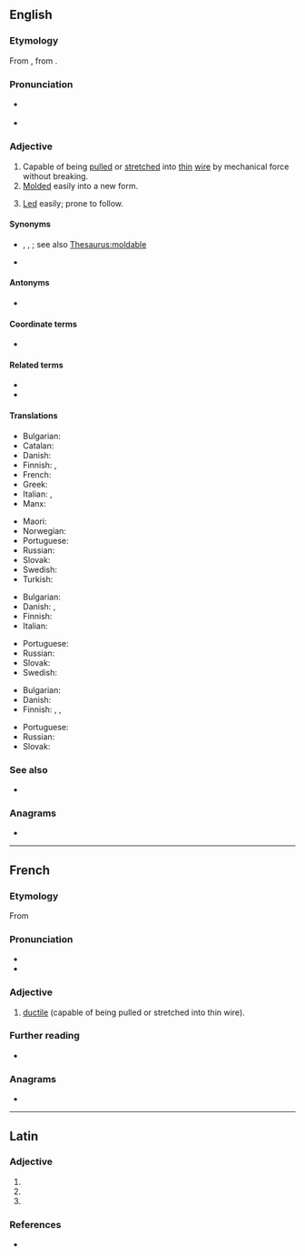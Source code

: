 ==English==
{{was wotd|2009|September|16}}

===Etymology===
From {{etyl|fro|en}}, from {{etyl|la|en}} {{m|la|ductilis||easily led}}.

===Pronunciation===
* {{a|UK|US}} {{IPA|en|/ˈdʌk.taɪl/}}
* {{audio|en|LL-Q1860 (eng)-Vealhurl-ductile.wav ‎|Audio (UK)}}

===Adjective===
{{en-adj}}

# Capable of being [[pull]]ed or [[stretch]]ed into [[thin]] [[wire]] by mechanical force without breaking.
# [[mold|Molded]] easily into a new form.
# {{lb|en|rare}} [[lead|Led]] easily; prone to follow.

====Synonyms====
* {{sense|molded easily}} {{l|en|flexible}}, {{l|en|plastic}}, {{l|en|pliant}}; see also [[Thesaurus:moldable]]
* {{sense|led easily}} {{l|en|tractable}}

====Antonyms====
* {{sense|capable of being pulled into thin wire}} {{l|en|brittle}}

====Coordinate terms====
* {{l|en|malleable}}

====Related terms====
* {{l|en|duct}}
* {{l|en|ductility}}

====Translations====
{{trans-top|capable of being pulled or stretched into thin wire}}
* Bulgarian: {{t+|bg|ковък}}
* Catalan: {{t|ca|dúctil}}
* Danish: {{t|da|stækbar}}
* Finnish: {{t+|fi|venyvä}}, {{t+|fi|muokattava}}
* French: {{t+|fr|ductile}}
* Greek: {{t+|el|όλκιμος}}
* Italian: {{t+|it|duttile|m|f}}, {{t|it|trafilabile}}
* Manx: {{t|gv|yn-sheeyney}}
{{trans-mid}}
* Maori: {{t|mi|kōngohe}}
* Norwegian: {{t+|no|formbar}}
* Portuguese: {{t+|pt|dúctil}}
* Russian: {{t+|ru|тягучий}}
* Slovak: {{t|sk|kujný|m}} {{t|sk|rozťažný|m}}
* Swedish: {{t|sv|duktil}}
* Turkish: {{t+|tr|sünek}}
{{trans-bottom}}

{{trans-top|molded easily into a new form}}
* Bulgarian: {{t+|bg|пластичен}}
* Danish: {{t|da|smidig}}, {{t|da|sej}}
* Finnish: {{t+|fi|muokattava}}
* Italian: {{t+|it|duttile|m|f}}
{{trans-mid}}
* Portuguese: {{t+|pt|dúctil}}
* Russian: {{t+|ru|эластичный}}
* Slovak: {{t|sk|tvárny|m}} {{t|sk|tvarovateľný|m}} {{t|sk|poddajný|m}}
* Swedish: {{t+|sv|formbar}}
{{trans-bottom}}

{{trans-top|easily led}}
* Bulgarian: {{t+|bg|податлив}}
* Danish: {{t|da|føjelig}}
* Finnish: {{t|fi|johdateltava}}, {{t+|fi|herkkäuskoinen}}, {{t+|fi|hyväuskoinen}}
{{trans-mid}}
* Portuguese: {{t+|pt|dúctil}}
* Russian: {{t+|ru|послу́шный}}
* Slovak: {{t|sk|poddajný|m}} {{t|sk|ovládateľný|m}}
{{trans-bottom}}

===See also===
* {{l|en|elastic}}

===Anagrams===
* {{anagrams|en|a=cdeiltu|dulcite}}

----

==French==

===Etymology===
From {{etyl|la|fr}}

===Pronunciation===
* {{fr-IPA}}
* {{audio|fr|LL-Q150 (fra)-Pamputt-ductile.wav|Audio}}

===Adjective===
{{fr-adj}}

# [[#English|ductile]] (capable of being pulled or stretched into thin wire).

===Further reading===
* {{R:TLFi}}

===Anagrams===
* {{l|fr|dulcite}}

----

==Latin==

===Adjective===
{{la-adj-form|ductile}}

# {{inflection of|la|ductilis||nom|n|s}}
# {{inflection of|la|ductilis||acc|n|s}}
# {{inflection of|la|ductilis||voc|n|s}}

===References===
* {{R:du Cange}}